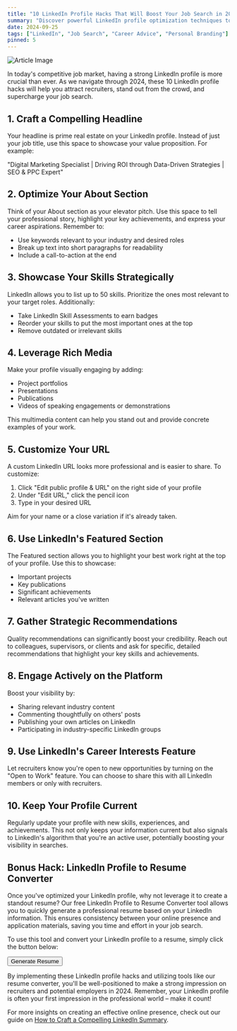 ```yaml
---
title: "10 LinkedIn Profile Hacks That Will Boost Your Job Search in 2024"
summary: "Discover powerful LinkedIn profile optimization techniques to attract recruiters and stand out in your job search this year."
date: 2024-09-25
tags: ["LinkedIn", "Job Search", "Career Advice", "Personal Branding"]
pinned: 5
---
```


![Article Image](https://images.unsplash.com/photo-1586281380349-632531db7ed4?ixlib=rb-4.0.3&ixid=M3wxMjA3fDB8MHxwaG90by1wYWdlfHx8fGVufDB8fHx8fA%3D%3D&auto=format&fit=crop&w=2070&q=80)

In today's competitive job market, having a strong LinkedIn profile is more crucial than ever. As we navigate through 2024, these 10 LinkedIn profile hacks will help you attract recruiters, stand out from the crowd, and supercharge your job search.

## 1. Craft a Compelling Headline

Your headline is prime real estate on your LinkedIn profile. Instead of just your job title, use this space to showcase your value proposition. For example:

"Digital Marketing Specialist | Driving ROI through Data-Driven Strategies | SEO & PPC Expert"

## 2. Optimize Your About Section

Think of your About section as your elevator pitch. Use this space to tell your professional story, highlight your key achievements, and express your career aspirations. Remember to:

- Use keywords relevant to your industry and desired roles
- Break up text into short paragraphs for readability
- Include a call-to-action at the end

## 3. Showcase Your Skills Strategically

LinkedIn allows you to list up to 50 skills. Prioritize the ones most relevant to your target roles. Additionally:

- Take LinkedIn Skill Assessments to earn badges
- Reorder your skills to put the most important ones at the top
- Remove outdated or irrelevant skills

## 4. Leverage Rich Media

Make your profile visually engaging by adding:

- Project portfolios
- Presentations
- Publications
- Videos of speaking engagements or demonstrations

This multimedia content can help you stand out and provide concrete examples of your work.

## 5. Customize Your URL

A custom LinkedIn URL looks more professional and is easier to share. To customize:

1. Click "Edit public profile & URL" on the right side of your profile
2. Under "Edit URL," click the pencil icon
3. Type in your desired URL

Aim for your name or a close variation if it's already taken.

## 6. Use LinkedIn's Featured Section

The Featured section allows you to highlight your best work right at the top of your profile. Use this to showcase:

- Important projects
- Key publications
- Significant achievements
- Relevant articles you've written

## 7. Gather Strategic Recommendations

Quality recommendations can significantly boost your credibility. Reach out to colleagues, supervisors, or clients and ask for specific, detailed recommendations that highlight your key skills and achievements.

## 8. Engage Actively on the Platform

Boost your visibility by:

- Sharing relevant industry content
- Commenting thoughtfully on others' posts
- Publishing your own articles on LinkedIn
- Participating in industry-specific LinkedIn groups

## 9. Use LinkedIn's Career Interests Feature

Let recruiters know you're open to new opportunities by turning on the "Open to Work" feature. You can choose to share this with all LinkedIn members or only with recruiters.

## 10. Keep Your Profile Current

Regularly update your profile with new skills, experiences, and achievements. This not only keeps your information current but also signals to LinkedIn's algorithm that you're an active user, potentially boosting your visibility in searches.

## Bonus Hack: LinkedIn Profile to Resume Converter

Once you've optimized your LinkedIn profile, why not leverage it to create a standout resume? Our free LinkedIn Profile to Resume Converter tool allows you to quickly generate a professional resume based on your LinkedIn information. This ensures consistency between your online presence and application materials, saving you time and effort in your job search.

To use this tool and convert your LinkedIn profile to a resume, simply click the button below:

[<Button>Generate Resume</Button>](https://dhairya.ai/tools/linkedin-profile-to-resume)

By implementing these LinkedIn profile hacks and utilizing tools like our resume converter, you'll be well-positioned to make a strong impression on recruiters and potential employers in 2024. Remember, your LinkedIn profile is often your first impression in the professional world – make it count!

For more insights on creating an effective online presence, check out our guide on [How to Craft a Compelling LinkedIn Summary](/blog/how-to-craft-a-compelling-linkedin-summary).